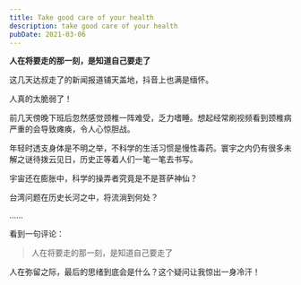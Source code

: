 ```yaml
---
title: Take good care of your health
description: take good care of your health
pubDate: 2021-03-06
---
```


**人在将要走的那一刻，是知道自己要走了**

这几天达叔走了的新闻报道铺天盖地，抖音上也满是缅怀。

人真的太脆弱了！

前几天傍晚下班后忽然感觉颈椎一阵难受，乏力嗜睡。想起经常刷视频看到颈椎病严重的会导致瘫痪，令人心惊胆战。

年轻时透支身体是不明之举，不科学的生活习惯是慢性毒药。寰宇之内仍有很多未解之谜待拨云见日，历史正等着人们一笔一笔去书写。

宇宙还在膨胀中，科学的操弄者究竟是不是菩萨神仙？

台湾问题在历史长河之中，将流淌到何处？

......

看到一句评论：

> 人在将要走的那一刻，是知道自己要走了

人在弥留之际，最后的思绪到底会是什么？这个疑问让我惊出一身冷汗！
